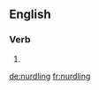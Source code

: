 
==English==

===Verb===
{{head|en|present participle}}

# {{present participle of|nurdle|lang=en|nocat=1}}

[[de:nurdling]]
[[fr:nurdling]]